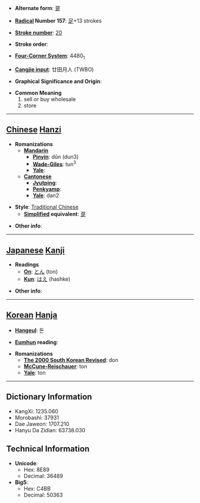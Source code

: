 * '''Alternate form''': [[趸]]

* '''[[Wiktionary:Chinese radical index| Radical]] Number 157''': [[Wiktionary:Chinese radical index 足|足]]+13 strokes

* '''[[Wiktionary:Chinese total strokes index|Stroke number]]''': [[Wiktionary:Chinese total strokes index 20|20]]

* '''Stroke order''': 

* '''[[Wiktionary:Chinese four corner index|Four-Corner System]]''': 4480<sub>1</sub>

* '''[[Wiktionary:Chinese Cangjie index|Cangjie input]]''': 廿田月人 (TWBO)

* '''Graphical Significance and Origin''': 

* '''Common Meaning'''
*#sell or buy wholesale
*# store


----

== [[Chinese]] [[Hanzi]] ==

* '''Romanizations'''
** '''[[Mandarin]]'''
*** '''[[Pinyin]]''': dǔn (dun3)
*** '''[[Wade-Giles]]''': tun<sup>3</sup>
*** '''[[Yale]]''': 
** '''[[Cantonese]]'''
*** '''[[Jyutping]]''':
*** '''[[Penkyamp]]''': 
*** '''[[Yale]]''': dan2

* '''Style''': [[Traditional Chinese]] 
** '''[[Simplified Chinese|Simplified]] equivalent''': [[趸]]

* '''Other info''': 

----

== [[Japanese]] [[Kanji]] ==

* '''Readings'''
** '''[[On]]''': [[とん]] (ton)
** '''[[Kun]]''': [[はえ]] (hashke)

* '''Other info''':  

----

== [[Korean]] [[Hanja]] ==

* '''[[Hangeul]]''': 돈

* '''[[Eumhun]] reading''': 

* '''Romanizations'''
** '''[[The 2000 South Korean Revised Romanization|The 2000 South Korean Revised]]''': don
** '''[[McCune-Reischauer]]''': ton
** '''[[Yale]]''': ton

----

== Dictionary Information ==

* KangXi: 1235.060
* Morobashi: 37931
* Dae Jaweon: 1707.210
* Hanyu Da Zidian: 63738.030

== Technical Information ==

* '''Unicode''':
** Hex: 8E89
** Decimal: 36489
* '''Big5''':
** Hex: C4BB
** Decimal: 50363